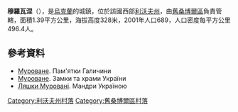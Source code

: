 {{coord|49|31|16|N|22|56|14|E|scale:100000|display=title}}

'''穆羅瓦涅'''（{{lang-uk|Муроване}}），是[[烏克蘭|烏克蘭]]的城鎮，位於該國西部[[利沃夫州|利沃夫州]]，由[[舊桑博爾區|舊桑博爾區]]負責管轄，面積1.39平方公里，海拔高度328米，2001年人口689，人口密度每平方公里496.4人。

==參考資料==
* [http://07061989.blox.ua/2011/05/Murovane.html Муроване]. Пам'ятки Галичини
* [http://www.castles.com.ua/murovane.html Муроване]. Замки та храми України
* [http://ukrtravel.blogspot.com/2012/03/blog-post_20.html Ляшки Муровані]. Мандри Україною

[[Category:利沃夫州村落|Category:利沃夫州村落]]
[[Category:舊桑博爾區村落|Category:舊桑博爾區村落]]


{{Lviv-geo-stub}}